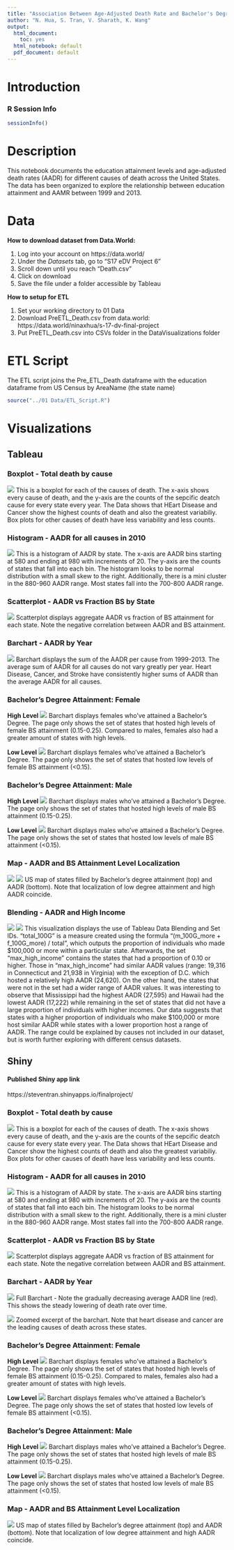 ```yaml
---
title: "Association Between Age-Adjusted Death Rate and Bachelor's Degree Attainment"
author: "N. Hua, S. Tran, V. Sharath, K. Wang"
output:
  html_document:
    toc: yes
  html_notebook: default
  pdf_document: default
---
```

# **Introduction** 
### **R Session Info**

```r
sessionInfo()
```

# **Description**
This notebook documents the education attainment levels and age-adjusted death rates (AADR) for different causes of death across the United States. The data has been organized to explore the relationship between education attainment and AAMR between 1999 and 2013. 

# **Data**
**How to download dataset from Data.World:**

1. Log into your account on https://data.world/
2. Under the *Datasets* tab, go to "S17 eDV Project 6"
3. Scroll down until you reach "Death.csv"
4. Click on download
5. Save the file under a folder accessible by Tableau

**How to setup for ETL**

1. Set your working directory to 01 Data 
2. Download PreETL_Death.csv from data.world: https://data.world/ninaxhua/s-17-dv-final-project
3. Put PreETL_Death.csv into CSVs folder in the DataVisualizations folder

# **ETL Script**
The ETL script joins the Pre_ETL_Death dataframe with the education dataframe from US Census by AreaName (the state name)
``` r
source("../01 Data/ETL_Script.R")
```

# **Visualizations**

## **Tableau**

### **Boxplot - Total death by cause**
![](../03 Visualizations/Boxplot - AmtDeath.PNG)
This is a boxplot for each of the causes of death. The x-axis shows every cause of death, and the y-axis are the counts of the sepcific deatch cause for every state 
every year. The Data shows that HEart Disease and Cancer show the highest counts of death and also the greatest variabiliy. Box plots for other causes 
of death have less variability and less counts. 

### **Histogram - AADR for all causes in 2010**
![](../03 Visualizations/Histogram - AADR.PNG)
This is a histogram of AADR by state. The x-axis are AADR bins starting at 580 and ending at 980 with increments of 20. The y-axis are the counts of states 
that fall into each bin. The histogram looks to be normal distribution with a small skew to the right. Additionally, there is a mini cluster in the 880-960
AADR range. Most states fall into the 700-800 AADR range. 

### **Scatterplot - AADR vs Fraction BS by State**
![](../03 Visualizations/Scatterplot - AADR, BS.png)
Scatterplot displays aggregate AADR vs fraction of BS attainment for each state. Note the negative correlation between AADR and BS attainment.

### **Barchart - AADR by Year**
![](../03 Visualizations/Barchart - AADR year, cause.png)
Barchart displays the sum of the AADR per cause from 1999-2013. 
The average sum of AADR for all causes do not vary greatly per year.
Heart Disease, Cancer, and Stroke have consistently higher sums of AADR than the average AADR for all causes.  

### **Bachelor's Degree Attainment: Female**

**High Level**
![](../03 Visualizations/SetID - F_High_BS.png)
Barchart displays females who've attained a Bachelor's Degree. 
The page only shows the set of states that hosted high levels of female BS attainment (0.15-0.25).
Compared to males, females also had a greater amount of states with high levels. 

**Low Level**
![](../03 Visualizations/SetID - F_Low_BS.png) 
Barchart displays females who've attained a Bachelor's Degree. 
The page only shows the set of states that hosted low levels of female BS attainment (<0.15).

### **Bachelor's Degree Attainment: Male**

**High Level**
![](../03 Visualizations/SetID - M_High_BS.png) 
Barchart displays males who've attained a Bachelor's Degree. 
The page only shows the set of states that hosted high levels of male BS attainment (0.15-0.25).

**Low Level**
![](../03 Visualizations/SetID - M_Low_BS.png) 
Barchart displays males who've attained a Bachelor's Degree. 
The page only shows the set of states that hosted low levels of male BS attainment (<0.15).

### **Map - AADR and BS Attainment Level Localization**
![](../03 Visualizations/Map - AADR.png)
![](../03 Visualizations/Map - FractionBS.png)
US map of states filled by Bachelor's degree attainment (top) and AADR (bottom). Note that localization of low degree attainment and high AADR coincide.

### **Blending - AADR and High Income**
![](../03 Visualizations/NH_Blending_In.png)
![](../03 Visualizations/NH_Blending_Out.png)
This visualization displays the use of Tableau Data Blending and Set IDs. “total_100G" is a measure created using the formula “(m_100G_more + f_100G_more) / total”, which outputs the proportion of individuals who made $100,000 or more within a particular state. Afterwards, the set “max_high_income” contains the states that had a proportion of 0.10 or higher. Those in “max_high_income” had similar AADR values (range: 19,316 in Connecticut and 21,938 in Virginia) with the exception of D.C. which hosted a relatively high AADR (24,620). On the other hand, the states that were not in the set had a wider range of AADR values. It was interesting to observe that Mississippi had the highest AADR (27,595) and Hawaii had the lowest AADR (17,222) while remaining in the set of states that did not have a large proportion of individuals with higher incomes. Our data suggests that states with a higher proportion of individuals who make $100,000 or more host similar AADR while states with a lower proportion host a range of AADR. The range could be explained by causes not included in our dataset, but is worth further exploring with different census datasets.

## **Shiny**
#### **Published Shiny app link**
https://steventran.shinyapps.io/finalproject/

### **Boxplot - Total death by cause**
![](../03 Visualizations/sBoxplot - AmtDeath.PNG)
This is a boxplot for each of the causes of death. The x-axis shows every cause of death, and the y-axis are the counts of the sepcific deatch cause for every state 
every year. The Data shows that HEart Disease and Cancer show the highest counts of death and also the greatest variabiliy. Box plots for other causes 
of death have less variability and less counts. 

### **Histogram - AADR for all causes in 2010**
![](../03 Visualizations/sHistogram - AADR.PNG)
This is a histogram of AADR by state. The x-axis are AADR bins starting at 580 and ending at 980 with increments of 20. The y-axis are the counts of states 
that fall into each bin. The histogram looks to be normal distribution with a small skew to the right. Additionally, there is a mini cluster in the 880-960
AADR range. Most states fall into the 700-800 AADR range. 

### **Scatterplot - AADR vs Fraction BS by State**
![](../03 Visualizations/sScatterplot-AADR, BS.png)
Scatterplot displays aggregate AADR vs fraction of BS attainment for each state. Note the negative correlation between AADR and BS attainment.

### **Barchart - AADR by Year**
![](../03 Visualizations/sBarchart - AADR year, cause full.PNG)
Full Barchart - Note the gradually decreasing average AADR line (red). This shows the steady lowering of death rate over time.

![](../03 Visualizations/sBarchart - AADR year, cause excerpt.PNG)
Zoomed excerpt of the barchart. Note that heart disease and cancer are the leading causes of death across these states.

### **Bachelor's Degree Attainment: Female**

**High Level**
![](../03 Visualizations/sSetID - F_High_BS.PNG)
Barchart displays females who've attained a Bachelor's Degree. 
The page only shows the set of states that hosted high levels of female BS attainment (0.15-0.25).
Compared to males, females also had a greater amount of states with high levels. 

**Low Level**
![](../03 Visualizations/sSetID - F_Low_BS.PNG) 
Barchart displays females who've attained a Bachelor's Degree. 
The page only shows the set of states that hosted low levels of female BS attainment (<0.15).

### **Bachelor's Degree Attainment: Male**

**High Level**
![](../03 Visualizations/sSetID - M_High_BS.PNG) 
Barchart displays males who've attained a Bachelor's Degree. 
The page only shows the set of states that hosted high levels of male BS attainment (0.15-0.25).

**Low Level**
![](../03 Visualizations/sSetID - M_Low_BS.PNG)
Barchart displays males who've attained a Bachelor's Degree. 
The page only shows the set of states that hosted low levels of male BS attainment (<0.15).

### **Map - AADR and BS Attainment Level Localization**
![](../03 Visualizations/sMap - AADR, BS.PNG)
US map of states filled by Bachelor's degree attainment (top) and AADR (bottom). Note that localization of low degree attainment and high AADR coincide.


